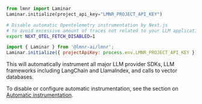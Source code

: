<Tabs>
<Tab title="Python">

```python
from lmnr import Laminar
Laminar.initialize(project_api_key="LMNR_PROJECT_API_KEY")
```
</Tab>
<Tab title="JavaScript/TypeScript">

<Expandable title="additional setting for Next.js">

```bash
# Disable automatic Opentelemetry instrumentation by Next.js
# to avoid excessive amount of traces not related to your LLM application
export NEXT_OTEL_FETCH_DISABLED=1
```

</Expandable>

```javascript
import { Laminar } from '@lmnr-ai/lmnr';
Laminar.initialize({ projectApiKey: process.env.LMNR_PROJECT_API_KEY });
```

</Tab>
</Tabs>

This will automatically instrument all major LLM provider SDKs, LLM frameworks including LangChain and LlamaIndex, and calls to vector databases.

To disable or configure automatic instrumentation,
see the section on [Automatic instrumentation](/tracing/automatic-instrumentation).
